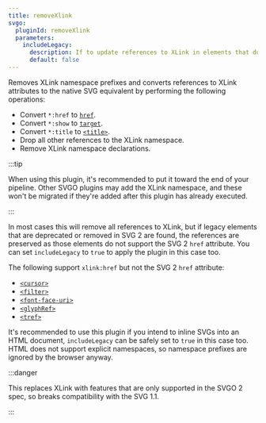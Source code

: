 ```yaml
---
title: removeXlink
svgo:
  pluginId: removeXlink
  parameters:
    includeLegacy:
      description: If to update references to XLink in elements that don't support the SVG 2 href attribute, like `<filter>` and `<tref>`.
      default: false
---
```


Removes XLink namespace prefixes and converts references to XLink attributes to the native SVG equivalent by performing the following operations:

- Convert `*:href` to [`href`](https://developer.mozilla.org/en-US/docs/Web/SVG/Attribute/href).
- Convert `*:show` to [`target`](https://developer.mozilla.org/en-US/docs/Web/SVG/Attribute/target).
- Convert `*:title` to [`<title>`](https://developer.mozilla.org/en-US/docs/Web/SVG/Element/title).
- Drop all other references to the XLink namespace.
- Remove XLink namespace declarations.

:::tip

When using this plugin, it's recommended to put it toward the end of your pipeline. Other SVGO plugins may add the XLink namespace, and these won't be migrated if they're added after this plugin has already executed.

:::

In most cases this will remove all references to XLink, but if legacy elements that are deprecated or removed in SVG 2 are found, the references are preserved as those elements do not support the SVG 2 `href` attribute. You can set `includeLegacy` to `true` to apply the plugin in this case too.

The following support `xlink:href` but not the SVG 2 `href` attribute:

- [`<cursor>`](https://developer.mozilla.org/en-US/docs/Web/SVG/Element/cursor)
- [`<filter>`](https://developer.mozilla.org/en-US/docs/Web/SVG/Element/filter)
- [`<font-face-uri>`](https://developer.mozilla.org/en-US/docs/Web/SVG/Element/font-face-uri)
- [`<glyphRef>`](https://developer.mozilla.org/en-US/docs/Web/SVG/Element/glyphRef)
- [`<tref>`](https://developer.mozilla.org/en-US/docs/Web/SVG/Element/tref)

It's recommended to use this plugin if you intend to inline SVGs into an HTML document, `includeLegacy` can be safely set to `true` in this case too. HTML does not support explicit namespaces, so namespace prefixes are ignored by the browser anyway.

:::danger

This replaces XLink with features that are only supported in the SVGO 2 spec, so breaks compatibility with the SVG 1.1.

:::

